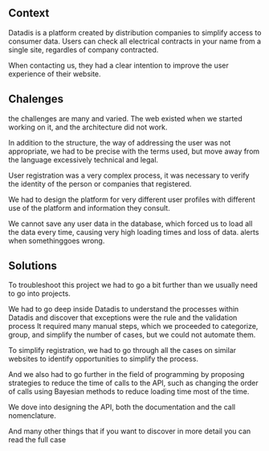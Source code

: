 
## Context

Datadis is a platform created by distribution companies to simplify access to consumer data. Users can check all electrical contracts in your name from a single site, regardles of company contracted. 
					
When contacting us, they had a clear intention to improve the user experience of their website.


											
## Chalenges
the challenges are many and varied. The web existed when we started working on it, and the architecture did not work.
							
In addition to the structure, the way of addressing the user was not appropriate, we had to be precise with the terms used, but move away from the language excessively technical and legal. 

User registration was a very complex process, it was necessary to verify the identity of the person or companies that registered.
 
We had to design the platform for very different user profiles with different use of the platform and information they consult. 
							
We cannot save any user data in the database, which forced us to load all the data every time, causing very high loading times and loss of data. alerts when somethinggoes wrong.


										
## Solutions

To troubleshoot this project we had to go a bit further than we usually need to go into projects.
						 
We had to go deep inside Datadis to understand the processes within Datadis and discover that exceptions were the rule and the validation process It required many
manual steps, which we proceeded to categorize, group, and simplify the number of cases, but we could not automate them.
				
To simplify registration, we had to go through all the cases on similar websites to identify opportunities to simplify the process.

And we also had to go further in the field of programming by proposing strategies to reduce the time of calls to the API, such as changing the order of calls using
Bayesian methods to reduce loading time most of the time.
		
We dove into designing the API, both the documentation and the call nomenclature.

And many other things that if you want to discover in more detail you can read the full case
				

